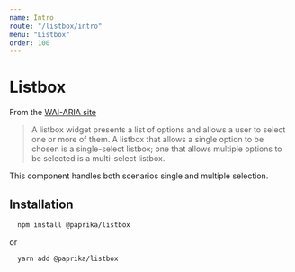 ```yaml
---
name: Intro
route: "/listbox/intro"
menu: "Listbox"
order: 100
---
```


# Listbox

From the [WAI-ARIA site](https://www.w3.org/TR/wai-aria-practices-1.1/#Listbox)

<blockquote>
  A listbox widget presents a list of options and allows a user to select one or more of them. A listbox that allows a
  single option to be chosen is a single-select listbox; one that allows multiple options to be selected is a
  multi-select listbox.
</blockquote>

This component handles both scenarios single and multiple selection.

## Installation

```sh
  npm install @paprika/listbox
```

or

```sh
  yarn add @paprika/listbox
```
